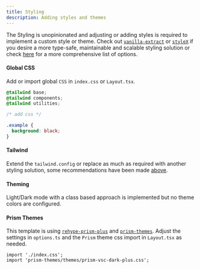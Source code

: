 ```yaml
---
title: Styling
description: Adding styles and themes
---
```


The Styling is unopinionated and adjusting or adding styles is required to implement a custom style or theme.
Check out [`vanilla-extract`](https://vanilla-extract.style/) or [`styleX`](https://stylexjs.com/) if you desire a more type-safe, maintainable and scalable styling solution or check [here](https://vike.dev/tailwind-css) for a more comprehensive list of options.

#### Global CSS

Add or import global `CSS` in `index.css` or `Layout.tsx`.

```css {7,8,9} showLineNumbers
@tailwind base;
@tailwind components;
@tailwind utilities;

/* add css */

.example {
  background: black;
}
```

#### Tailwind

Extend the `tailwind.config` or replace as much as required with another styling solution, some recommendations have been made [above](#styling).

#### Theming

Light/Dark mode with a class based approach is implemented but no theme colors are configured.

#### Prism Themes

This template is using [`rehype-prism-plus`](https://www.npmjs.com/package/rehype-prism-plus) and [`prism-themes`](https://github.com/PrismJS/prism-themes).
Adjust the settings in `options.ts` and the `Prism` theme css import in `Layout.tsx` as needed.

```
import './index.css';
import 'prism-themes/themes/prism-vsc-dark-plus.css';
```
